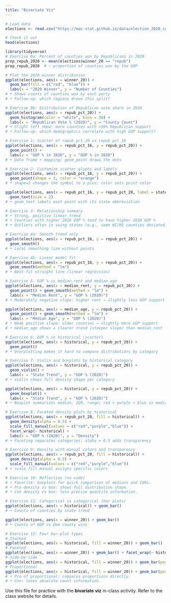 ```yaml
---
title: "Bivariate Viz"
---
```

```r
# Load data
elections <- read.csv("https://mac-stat.github.io/data/election_2020_county.csv")

# Check it out
head(elections)
```

```r
library(tidyverse)
# Exercise 0a: Percent of counties won by Republicans in 2020
prop_repub_2020 <- mean(elections$winner_20 == "repub")
prop_repub_2020  # ~ proportion of counties won by the GOP

# Plot the 2020 winner distribution
ggplot(elections, aes(x = winner_20)) +
  geom_bar(fill = c("red", "blue")) +
  labs(x = "2020 Winner", y = "Number of Counties")
# • Shows counts of counties won by each party
# • Follow-up: which regions drove this split?

# Exercise 0b: Distribution of Republican vote share in 2020
ggplot(elections, aes(x = repub_pct_20)) +
  geom_histogram(color = "white", bins = 30) +
  labs(x = "Republican Vote % (2020)", y = "County Count")
# • Slight left skew: more counties with >50% Republican support
# • Follow-up: which demographics correlate with high GOP support?

# Exercise 1: Scatter of repub_pct_20 vs repub_pct_16
ggplot(elections, aes(x = repub_pct_16, y = repub_pct_20)) +
  geom_point() +
  labs(x = "GOP % in 2016", y = "GOP % in 2020")
# • Data frame + mapping; geom_point draws the dots

# Exercise 2: Customize scatter glyphs and labels
ggplot(elections, aes(x = repub_pct_16, y = repub_pct_20)) +
  geom_point(shape = 3, color = "orange")
# • shape=3 changes the symbol to a plus; color sets point color

ggplot(elections, aes(x = repub_pct_16, y = repub_pct_20, label = state_abbr)) +
  geom_text(size = 2)
# • geom_text labels each point with its state abbreviation

# Exercise 3: Relationship summary
# • Strong, positive linear trend
# • Counties with higher 2016 GOP % tend to have higher 2020 GOP %
# • Outliers often in swing states (e.g., some WI/MI counties deviated)

# Exercise 4a: Smooth trend only
ggplot(elections, aes(x = repub_pct_16, y = repub_pct_20)) +
  geom_smooth()
# • Local smoothing line without points

# Exercise 4b: Linear model fit
ggplot(elections, aes(x = repub_pct_16, y = repub_pct_20)) +
  geom_smooth(method = "lm")
# • Best-fit straight line (linear regression)

# Exercise 5: GOP % vs median_rent and median_age
ggplot(elections, aes(x = median_rent, y = repub_pct_20)) +
  geom_point() + geom_smooth(method = "lm") +
  labs(x = "Median Rent", y = "GOP % (2020)")
# • Moderately negative slope: higher rent → slightly less GOP support

ggplot(elections, aes(x = median_age, y = repub_pct_20)) +
  geom_point() + geom_smooth(method = "lm") +
  labs(x = "Median Age", y = "GOP % (2020)")
# • Weak positive slope: older counties → slightly more GOP support
# • median_age shows a clearer trend (steeper slope) than median_rent

# Exercise 6: GOP % vs historical (scatter)
ggplot(elections, aes(x = historical, y = repub_pct_20)) +
  geom_point()
# • Overplotting makes it hard to compare distributions by category

# Exercise 7: Violin and boxplots by historical category
ggplot(elections, aes(x = historical, y = repub_pct_20)) +
  geom_violin() +
  labs(x = "State Trend", y = "GOP % (2020)")
# • Violin shows full density shape per category

ggplot(elections, aes(x = historical, y = repub_pct_20)) +
  geom_boxplot() +
  labs(x = "State Trend", y = "GOP % (2020)")
# • Boxplot summarizes median, IQR, range; red > purple > blue in median GOP %

# Exercise 8: Faceted density plots by historical
ggplot(elections, aes(x = repub_pct_20, fill = historical)) +
  geom_density(alpha = 0.5) +
  scale_fill_manual(values = c("red","purple","blue")) +
  facet_wrap(~ historical) +
  labs(x = "GOP % (2020)", y = "Density")
# • Faceting separates categories; alpha = 0.5 adds transparency

# Exercise 9: Density with manual colors and transparency
ggplot(elections, aes(x = repub_pct_20, fill = historical)) +
  geom_density(alpha = 0.5) +
  scale_fill_manual(values = c("red","purple","blue"))
# • scale_fill_manual assigns specific colors

# Exercise 10: Reflection (no code)
# • Favorite: boxplots for quick comparison of medians and IQRs.
# • Pro density vs box: shows full distribution shape.
# • Con density vs box: less precise quantile information.

# Exercise 11: Categorical vs categorical (bar plots)
ggplot(elections, aes(x = historical)) + geom_bar()
# • Counts of counties by state trend

ggplot(elections, aes(x = winner_20)) + geom_bar()
# • Counts of GOP vs Dem county wins

# Exercise 12: Four bar-plot types
# Stacked
ggplot(elections, aes(x = historical, fill = winner_20)) + geom_bar()
# Faceted
ggplot(elections, aes(x = winner_20)) + geom_bar() + facet_wrap(~ historical)
# Side-by-side
ggplot(elections, aes(x = historical, fill = winner_20)) + geom_bar(position = "dodge")
# Proportional
ggplot(elections, aes(x = historical, fill = winner_20)) + geom_bar(position = "fill")
# • Pro of proportional: compares proportions directly.
# • Con: loses absolute count information.

```


Use this file for practice with the **bivariate viz** in-class activity.  Refer to the class website for details.
